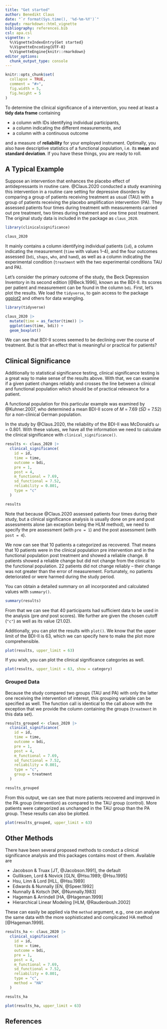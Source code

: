 ```yaml
---
title: "Get started"
author: Benedikt Claus
date: "`r format(Sys.time(), '%d-%m-%Y')`"
output: rmarkdown::html_vignette
bibliography: references.bib
csl: apa.csl
vignette: >
  %\VignetteIndexEntry{Get started}
  %\VignetteEncoding{UTF-8}
  %\VignetteEngine{knitr::rmarkdown}
editor_options: 
  chunk_output_type: console
---
```


```r
knitr::opts_chunk$set(
  collapse = TRUE,
  comment = "#>",
  fig.width = 5,
  fig.height = 5
)
```

To determine the clinical significance of a intervention, you need at least a **tidy data frame** containing 

- a column with IDs identifying individual participants,
- a column indicating the different measurements, and
- a column with a continuous outcome

and a measure of **reliability** for your employed instrument. Optimally, you also have descriptive statistics of a functional population, i.e. its **mean** and **standard deviation**. If you have these things, you are ready to roll.

## A Typical Example
Suppose an intervention that enhances the placebo effect of antidepressants in routine care. @Claus.2020 conducted a study examining this intervention in a routine care setting for depressive disorders by comparing a group of patients receiving treatment as usual (TAU) with a group of patients receiving the placebo amplification intervention (PA). They assessed patients four times during treatment with measurements carried out pre treatment, two times during treatment and one time post treatment. The original study data is included in the package as `claus_2020`.

```r
library(clinicalsignificance)

claus_2020
```

It mainly contains a column identifying individual patients (`id`), a column indicating the measurement (`time` with values 1--4), and the four outcomes assessed (`bdi`, `shaps`, `who`, and `hamd`), as well as a column indicating the experimental condition (`treatment` with the two experimental conditions TAU and PA).

Let's consider the primary outcome of the study, the Beck Depression Inventory in its second edition [@Beck.1996], known as the BDI-II. Its scores per patient and measurement can be found in the column `bdi`. First, let's plot the results. We load the `tidyverse`, to gain access to the package [ggplot2](https://ggplot2.tidyverse.org/) and others for data wrangling.

```r
library(tidyverse)

claus_2020 |> 
  mutate(time = as_factor(time)) |> 
  ggplot(aes(time, bdi)) +
  geom_boxplot()
```

We can see that BDI-II scores seemed to be declining over the course of treatment. But is that an effect that is meaningful or practical for patients?

## Clinical Significance
Additionally to statistical significance testing, clinical significance testing is a great way to make sense of the results above. With that, we can examine if a given patient changes reliably and crosses the line between a clinical and functional population which should be of practical relevance for a patient.

A functional population for this particular example was examined by @Kuhner.2007, who determined a mean BDI-II score of _M_ = 7.69 (_SD_ = 7.52) for a non-clinical German population.

In the study by @Claus.2020, the reliability of the BDI-II was McDonald's $\omega$ = 0.801. With these values, we have all the information we need to calculate the clinical significance with `clinical_significance()`.

```r
results <- claus_2020 |> 
  clinical_significance(
    id = id,
    time = time,
    outcome = bdi,
    pre = 1,
    post = 4,
    m_functional = 7.69,
    sd_functional = 7.52,
    reliability = 0.801,
    type = "c"
  )

results
```
Note that because @Claus.2020 assessed patients four times during their study, but a clinical significance analysis is usually done on pre and post assessments alone (an exception being the HLM method), we need to specify the pre assessment (with `pre = 1`) and the post assessment (with `post = 4`).

We now can see that 10 patients a categorized as recovered. That means that 10 patients were in the clinical population pre intervention and in the functional population post treatment and showed a reliable change. 8 patients showed a reliable change but did not change from the clinical to the functional population. 22 patients did not change reliably -- their change was not greater than the error of measurement. Fortunately, no patients deteriorated or were harmed during the study period. 

You can obtain a detailed summary on all incorporated and calculated values with `summary()`.

```r
summary(results)
```

From that we can see that 40 participants had sufficient data to be used in the analysis (pre _and_ post scores). We further are given the chosen cutoff (`"c"`) as well as its value (21.02).

Additionally, you can plot the results with `plot()`. We know that the upper limit of the BDI-II is 63, which we can specify here to make the plot more comprehensible.

```r
plot(results, upper_limit = 63)
```

If you wish, you can plot the clinical significance categories as well.

```r
plot(results, upper_limit = 63, show = category)
```


### Grouped Data
Because the study compared two groups (TAU and PA) with only the latter one receiving the intervention of interest, this grouping variable can be specified as well. The function call is identical to the call above with the exception that we provide the column containing the groups (`treatment` in this data set).

```r
results_grouped <- claus_2020 |> 
  clinical_significance(
    id = id,
    time = time,
    outcome = bdi,
    pre = 1,
    post = 4,
    m_functional = 7.69,
    sd_functional = 7.52,
    reliability = 0.801,
    type = "c",
    group = treatment
  )

results_grouped
```

From this output, we can see that more patients recovered and improved in the PA group (intervention) as compared to the TAU group (control). More patients were categorized as unchanged in the TAU group than the PA group. These results can also be plotted.

```r
plot(results_grouped, upper_limit = 63)
```

## Other Methods
There have been several proposed methods to conduct a clinical significance analysis and this packages contains most of them. Available are

- Jacobson & Truax [JT, @Jacobson.1991], the default
- Gulliksen, Lord & Novick [GLN, @Hsu.1989; @Hsu.1995]
- Hsu, Linn & Lord [HLL, @Hsu.1989]
- Edwards & Nunnally [EN, @Speer.1992]
- Nunnally & Kotsch [NK, @Nunnally.1983]
- Hageman & Arrindell [HA, @Hageman.1999]
- Hierarchical Linear Modeling [HLM, @Raudenbush.2002]

These can easily be applied via the `method` argument, e.g., one can analyse the same data with the more sophisticated and complicated HA method [@Hageman.1999].

```r
results_ha <- claus_2020 |> 
  clinical_significance(
    id = id,
    time = time,
    outcome = bdi, 
    pre = 1,
    post = 4,
    m_functional = 7.69,
    sd_functional = 7.52,
    reliability = 0.801,
    type = "c",
    method = "HA"
  )

results_ha

plot(results_ha, upper_limit = 63)
```


## References
